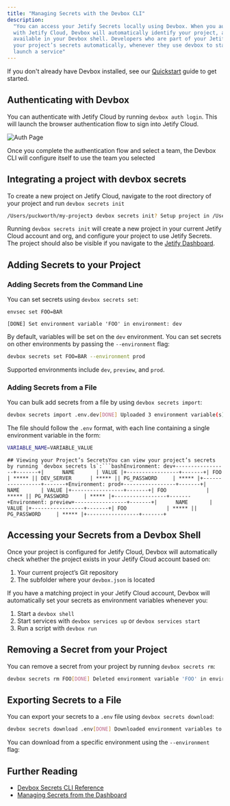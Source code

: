 ```yaml
---
title: "Managing Secrets with the Devbox CLI"
description:
  "You can access your Jetify Secrets locally using Devbox. When you authenticate your Devbox CLI
  with Jetify Cloud, Devbox will automatically identify your project, and make your secrets
  available in your Devbox shell. Developers who are part of your Jetify Cloud team can also access
  your project’s secrets automatically, whenever they use devbox to start a shell, run a script, or
  launch a service"
---
```


If you don't already have Devbox installed, see our
[Quickstart](https://www.jetify.com/docs/devbox/quickstart/) guide to get started.

## Authenticating with Devbox[​](#authenticating-with-devbox "Direct link to Authenticating with Devbox")

You can authenticate with Jetify Cloud by running `devbox auth login`. This will launch the browser
authentication flow to sign into Jetify Cloud.

![Auth Page](/images/docs/cloud/secrets/secrets-cli/docs/assets/images/jetify_auth-adff470443c8c0ee1c855227bbe35ef9.jpeg)

Once you complete the authentication flow and select a team, the Devbox CLI will configure itself to
use the team you selected

## Integrating a project with devbox secrets[​](#integrating-a-project-with-devbox-secrets "Direct link to Integrating a project with devbox secrets")

To create a new project on Jetify Cloud, navigate to the root directory of your project and run
`devbox secrets init`

```bash
/Users/puckworth/my-project❯ devbox secrets init? Setup project in /Users/puckworth/my-project? YesInitializing project in org? What’s the name of your new project? my-test-projectCreated project my-test-project in org
```

Running `devbox secrets init` will create a new project in your current Jetify Cloud account and
org, and configure your project to use Jetify Secrets. The project should also be visible if you
navigate to the [Jetify Dashboard](/docs/cloud/dashboard/).

## Adding Secrets to your Project[​](#adding-secrets-to-your-project "Direct link to Adding Secrets to your Project")

### Adding Secrets from the Command Line[​](#adding-secrets-from-the-command-line "Direct link to Adding Secrets from the Command Line")

You can set secrets using `devbox secrets set`:

```
envsec set FOO=BAR
```

```
[DONE] Set environment variable 'FOO' in environment: dev
```

By default, variables will be set on the `dev` environment. You can set secrets on other
environments by passing the `--environment` flag:

```bash
devbox secrets set FOO=BAR --environment prod
```

Supported environments include `dev`, `preview`, and `prod`.

### Adding Secrets from a File[​](#adding-secrets-from-a-file "Direct link to Adding Secrets from a File")

You can bulk add secrets from a file by using `devbox secrets import`:

```bash
devbox secrets import .env.dev[DONE] Uploaded 3 environment variable(s) from file '.env.dev' to environment: dev
```

The file should follow the `.env` format, with each line containing a single environment variable in
the form:

```bash
VARIABLE_NAME=VARIABLE_VALUE
```

````
## Viewing your Project’s SecretsYou can view your project’s secrets by running `devbox secrets ls`:```bashEnvironment: dev+-----------------+-------+|      NAME       | VALUE |+-----------------+-------+| FOO             | ***** || DEV_SERVER      | ***** || PG_PASSWORD     | ***** |+-----------------+-------+Environment: prod+-----------------+-------+|      NAME       | VALUE |+-----------------+-------+| FOO             | ***** || PG_PASSWORD     | ***** |+-----------------+-------+Environment: preview+-----------------+-------+|      NAME       | VALUE |+-----------------+-------+| FOO             | ***** || PG_PASSWORD     | ***** |+-----------------+-------+
````

## Accessing your Secrets from a Devbox Shell[​](#accessing-your-secrets-from-a-devbox-shell "Direct link to Accessing your Secrets from a Devbox Shell")

Once your project is configured for Jetify Cloud, Devbox will automatically check whether the
project exists in your Jetify Cloud account based on:

1. Your current project’s Git repository
2. The subfolder where your `devbox.json` is located

If you have a matching project in your Jetify Cloud account, Devbox will automatically set your
secrets as environment variables whenever you:

1. Start a `devbox shell`
2. Start services with `devbox services up` or `devbox services start`
3. Run a script with `devbox run`

## Removing a Secret from your Project[​](#removing-a-secret-from-your-project "Direct link to Removing a Secret from your Project")

You can remove a secret from your project by running `devbox secrets rm`:

```bash
devbox secrets rm FOO[DONE] Deleted environment variable 'FOO' in environment: dev
```

## Exporting Secrets to a File[​](#exporting-secrets-to-a-file "Direct link to Exporting Secrets to a File")

You can export your secrets to a `.env` file using `devbox secrets download`:

```bash
devbox secrets download .env[DONE] Downloaded environment variables to '.env' for environment: dev
```

You can download from a specific environment using the `--environment` flag:

## Further Reading[​](#further-reading "Direct link to Further Reading")

- [Devbox Secrets CLI Reference](/docs/devbox/cli-reference/devbox-secrets/)
- [Managing Secrets from the Dashboard](/docs/cloud/secrets/dashboard-secrets/)
